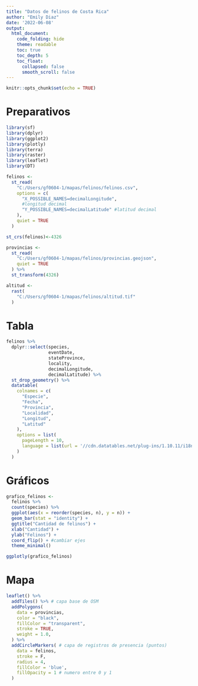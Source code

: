 ---
title: "Datos de felinos de Costa Rica"
author: "Emily Diaz"
date: '2022-06-08'
output: 
  html_document:
    code_folding: hide
    theme: readable
    toc: true
    toc_depth: 5
    toc_float:
      collapsed: false
      smooth_scroll: false
---

```{r setup, include=FALSE}
knitr::opts_chunk$set(echo = TRUE)
```

# Preparativos

```{r carga-paquetes, message=FALSE}
library(sf)
library(dplyr)
library(ggplot2)
library(plotly)
library(terra)
library(raster)
library(leaflet)
library(DT)
```

```{r carga-paquetes2}
felinos <-
  st_read(
    "C:/Users/gf0604-1/mapas/felinos/felinos.csv",
    options = c(
      "X_POSSIBLE_NAMES=decimalLongitude",
      #longitud decimal
      "Y_POSSIBLE_NAMES=decimalLatitude" #latitud decimal
    ),
    quiet = TRUE
  )

```

```{r carga-paquetes3}
st_crs(felinos)<-4326

```

```{r carga-paquetes4}
provincias <- 
  st_read(
    "C:/Users/gf0604-1/mapas/felinos/provincias.geojson", 
    quiet = TRUE
  ) %>%
  st_transform(4326)
```


```{r carga-paquetes5}
altitud <- 
  rast(
    "C:/Users/gf0604-1/mapas/felinos/altitud.tif" 
  )
```


# Tabla

```{r tabla-felinos}
felinos %>%
  dplyr::select(species,
                eventDate,
                stateProvince,
                locality,
                decimalLongitude,
                decimalLatitude) %>%
  st_drop_geometry() %>%
  datatable(
    colnames = c(
      "Especie",
      "Fecha",
      "Provincia",
      "Localidad",
      "Longitud",
      "Latitud"
    ),
    options = list(
      pageLength = 10,
      language = list(url = '//cdn.datatables.net/plug-ins/1.10.11/i18n/Spanish.json')
    )
  )
```

# Gráficos

```{r grafico-felinos, message=FALSE}
grafico_felinos <-
  felinos %>%
  count(species) %>%
  ggplot(aes(x = reorder(species, n), y = n)) +
  geom_bar(stat = "identity") +
  ggtitle("Cantidad de felinos") +
  xlab("Cantidad") +
  ylab("Felinos") +
  coord_flip() + #cambiar ejes
  theme_minimal()

ggplotly(grafico_felinos)
```

# Mapa

```{r mapa-felinos,message=FALSE}
leaflet() %>%
  addTiles() %>% # capa base de OSM
  addPolygons(
    data = provincias,
    color = "black",
    fillColor = "transparent",
    stroke = TRUE,
    weight = 1.0,
  ) %>%
  addCircleMarkers( # capa de registros de presencia (puntos)
    data = felinos,
    stroke = F,
    radius = 4,
    fillColor = 'blue',
    fillOpacity = 1 # numero entre 0 y 1
  )
```



